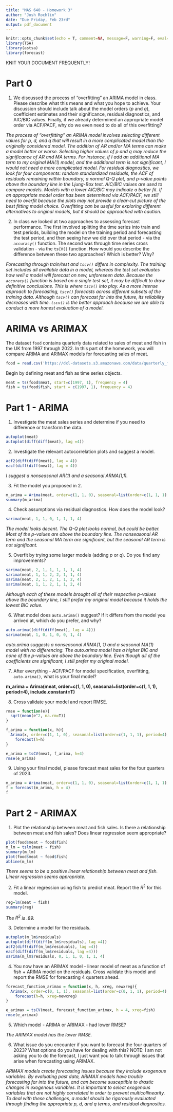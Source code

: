 ```yaml
---
title: "MAS 640 - Homework 3"
author: "Josh Rochlin"
date: "Due Friday, Feb 23rd"
output: pdf_document
---
```


```r
knitr::opts_chunk$set(echo = T, comment=NA, message=F, warning=F, eval=T)
library(TSA)
library(astsa)
library(forecast)
```

KNIT YOUR DOCUMENT FREQUENTLY!

# Part 0

1. We discussed the process of "overfitting" an ARIMA model in class. Please describe what this means and what you hope to achieve. Your discussion should include talk about the model orders ($p$ and $q$), coefficient estimates and their significance, residual diagnostics, and AIC/BIC values. Finally, if we already determined an appropriate model order via ACF/PACF, why do we even need to do all of this overfitting?

*The process of "overfitting" an ARIMA model involves selecting different values for $p$, $d$, and $q$ that will result in a more complicated model than the originally considered model. The addition of AR and/or MA terms can make a model better or worse. Selecting higher values of $p$ and $q$ may reduce the significance of AR and MA terms. For instance, if I add an additional MA term to my original MA(1) model, and the additional term is not significant, I would not need a more complicated model. For residual diagnostics, we look for four components: random standardized residuals, the ACF of residuals remaining within boundary, a normal Q-Q plot, and p-value points above the boundary line in the Ljung-Box test. AIC/BIC values are used to compare models. Models with a lower AIC/BIC may indicate a better fit.  If an appropriate model order has been determined via ACF/PACF, we still need to overfit because the plots may not provide a clear-cut picture of the best fitting model choice. Overfitting can be useful for exploring different alternatives to original models, but it should be approached with caution.*

2. In class we looked at two approaches to assessing forecast performance. The first involved splitting the time series into train and test periods, building the model on the training period and forecasting the test period, and then seeing how we did over that period - via the `accuracy()` function. The second was through time series cross validation - via the `tsCV()` function. How would you describe the difference between these two approaches? Which is better? Why? 

*Forecasting through train/test and `tscv()` differs in complexity. The training set includes all available data in a model, whereas the test set evaluates how well a model will forecast on new, unforeseen data. Because the `accuracy()` function is based on a single test set, it may be difficult to draw definitive conclusions. This is where `tscv()` into play. As a more intense approach to forecasting, `tscv()` forecasts across different subsets of the training data. Although `tscv()` can forecast far into the future, its reliability decreases with time. `tscv()` is the better approach because we are able to conduct a more honest evaluation of a model.*


# ARIMA vs ARIMAX

The dataset `food` contains quarterly data related to sales of meat and fish in the UK from 1997 through 2022. In this part of the homework, you will compare ARIMA and ARIMAX models for forecasting sales of meat.

```r
food = read.csv('https://dxl-datasets.s3.amazonaws.com/data/quarterly_food_uk.csv')
```

Begin by defining meat and fish as time series objects.

```r
meat = ts(food$meat, start=c(1997, 1), frequency = 4)
fish = ts(food$fish, start = c(1997, 1), frequency = 4)

```

\newpage 

# Part 1 - ARIMA

1. Investigate the meat sales series and determine if you need to difference or transform the data. 

```r
autoplot(meat)
autoplot(diff(diff(meat), lag =4))
```

2. Investigate the relevant autocorrelation plots and suggest a model.

```r
acf2(diff(diff(meat), lag = 4))
eacf(diff(diff(meat), lag = 4))

```
*I suggest a nonseasonal AR(1) and a seasonal ARMA(1,1).*

3. Fit the model you proposed in 2.

```r
m_arima = Arima(meat, order=c(1, 1, 0), seasonal=list(order=c(1, 1, 1), period=4), include.constant=T)
summary(m_arima)
```

4. Check assumptions via residual diagnostics. How does the model look?

```r
sarima(meat, 1, 1, 0, 1, 1, 1, 4)
```
*The model looks decent. The Q-Q plot looks normal, but could be better. Most of the p-values are above the boundary line. The nonseasonal AR term and the seasonal MA term are significant, but the seasonal AR term is not significant.*


5. Overfit by trying some larger models (adding $p$ or $q$). Do you find any improvements?

```r
sarima(meat, 2, 1, 1, 1, 1, 1, 4)
sarima(meat, 1, 1, 2, 2, 1, 1, 4)
sarima(meat, 2, 1, 2, 1, 1, 2, 4)
sarima(meat, 1, 1, 2, 1, 1, 2, 4)
```
*Although each of these models brought all of their respective p-values above the boundary line, I still prefer my original model because it holds the lowest BIC value.*


6. What model does `auto.arima()` suggest? If it differs from the model you arrived at, which do you prefer, and why?

```r
auto.arima((diff(diff(meat), lag = 4)))
sarima(meat, 1, 0, 1, 0, 0, 1, 4)
```
*auto.arima suggests a nonseasonal ARMA(1, 1) and a seasonal MA(1) model with no differencing. The auto.arima model has a higher BIC and none of the p-values are above the boundary line. Even though all of the coefficients are significant, I still prefer my original model.*

7. After everything - ACF/PACF for model specification, overfitting, `auto.arima()`, what is your final model?

**m_arima = Arima(meat, order=c(1, 1, 0), seasonal=list(order=c(1, 1, 1), period=4), include.constant=T)**

8. Cross validate your model and report RMSE.

```r
rmse = function(e){
  sqrt(mean(e^2, na.rm=T))
}

f_arima = function(x, h){
  Arima(x, order=c(1, 1, 0), seasonal=list(order=c(1, 1, 1), period=4), include.constant = T) %>%
    forecast(h=h)
}

e_arima = tsCV(meat, f_arima, h=4)
rmse(e_arima)

```

9. Using your final model, please forecast meat sales for the four quarters of 2023.

```r
m_arima = Arima(meat, order=c(1, 1, 0), seasonal=list(order=c(1, 1, 1), period=12), include.constant=T)
f = forecast(m_arima, h = 4)
f
```


\newpage


# Part 2 - ARIMAX

1. Plot the relationship between meat and fish sales. Is there a relationship between meat and fish sales? Does linear regression seem appropriate?

```r
plot(food$meat ~ food$fish)
m_lm = tslm(meat ~ fish)
summary(m_lm)
plot(food$meat ~ food$fish)
abline(m_lm)
```

*There seems to be a positive linear relationship between meat and fish. Linear regression seems appropriate.*


2. Fit a linear regression using fish to predict meat. Report the $R^2$ for this model.

```r
reg=lm(meat ~ fish)
summary(reg)
```
*The $R^2$ is .89.*

3. Determine a model for the residuals. 

```r
autoplot(m_lm$residuals)
autoplot(diff(diff(m_lm$residuals), lag =4))
acf2(diff(diff(m_lm$residuals), lag =4))
eacf(diff(diff(m_lm$residuals, lag =4)))
sarima(m_lm$residuals, 0, 1, 1, 0, 1, 1, 4)
```

4. You now have an ARIMAX model - linear model of meat as a function of fish + ARIMA model on the residuals. Cross validate this model and report the RMSE for forecasting 4 quarters ahead.

```r
forecast_function_arimax = function(x, h, xreg, newxreg){
  Arima(x, order=c(0, 1, 1), seasonal=list(order=c(0, 1, 1), period=4), xreg=xreg, include.constant=T) %>%
    forecast(h=h, xreg=newxreg)
}

e_arimax = tsCV(meat, forecast_function_arimax, h = 4, xreg=fish)
rmse(e_arimax)
```

5. Which model - ARIMA or ARIMAX - had lower RMSE?

*The ARIMAX model has the lower RMSE.*

6. What issue do you encounter if you want to forecast the four quarters of 2023? What options do you have for dealing with this? NOTE: I am not asking you to do the forecast, I just want you to talk through issues that arise when forecasting using ARIMAX.

*ARIMAX models create forecasting issues because they include exogenous variables. By evaluating past data, ARIMAX models have trouble forecasting far into the future, and can become susceptible to drastic changes in exogenous variables. It is important to select exogenous variables that are not highly correlated in order to prevent multicollinearity. To deal with these challenges, a model should be rigorously evaluated through finding the appropriate p, d, and q terms, and residual diagnostics.* 

